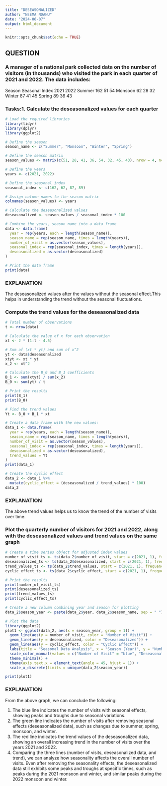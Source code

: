 ---
title: "DESEASONALIZED"
author: "NEEMA NDANU"
date: "2024-06-07"
output: html_document
---

```{r setup, include=FALSE}
knitr::opts_chunk$set(echo = TRUE)
```

## QUESTION 
### A manager of a national park collected data on the number of visitors (in thousands) who visited the park in each quarter of 2021 and 2022. The data includes:
Season Seasonal Index 2021 2022
Summer 162 51 54
Monsoon 62 28 32
Winter 87 41 45
Spring 89 36 43

### Tasks:1. Calculate the deseasonalized values for each quarter
```{r}
# Load the required libraries
library(tidyr)
library(dplyr)
library(ggplot2)

# Define the season
season_name <- c("Summer", "Monsoon", "Winter", "Spring")

# Define the season matrix
season_values <- matrix(c(51, 28, 41, 36, 54, 32, 45, 43), nrow = 4, ncol = 2, byrow = FALSE)

# Define the years
years <- c(2021, 2022)

# Define the seasonal index
seasonal_index <- c(162, 62, 87, 89)

# Assign column names to the season matrix
colnames(season_values) <- years

# Calculate the deseasonalized values
deseasonalized <- season_values / seasonal_index * 100

# Combine the years, season_name into a data frame
data <- data.frame(
  year = rep(years, each = length(season_name)),
  season_name = rep(season_name, times = length(years)),
  number_of_visit = as.vector(season_values),
  seasonal_index = rep(seasonal_index, times = length(years)),
  deseasonalized = as.vector(deseasonalized)
)

# Print the data frame
print(data)
```
### EXPLANATION
The deseasonalized values after the values without the seasonal effect.This helps in understanding the trend without the seasonal fluctuations.

### Compute the trend values for the deseasonalized data
```{r}
# Total number of observations
t <- nrow(data)

# Calculate the value of x for each observation
xt <- 2 * (1:t - 4.5)

# Sum of (xt * yt) and sum of x^2
yt <- data$deseasonalized
xtyt <- xt * yt
x_2 <- xt^2

# Calculate the B_0 and B_1 coefficients
B_1 <- sum(xtyt) / sum(x_2)
B_0 <- sum(yt) / t

# Print the results
print(B_1)
print(B_0)

# Find the trend values
Yt <- B_0 + B_1 * xt

# Create a data frame with the new values:
data_1 <- data.frame(
  year = rep(years, each = length(season_name)),
  season_name = rep(season_name, times = length(years)),
  number_of_visit = as.vector(season_values),
  seasonal_index = rep(seasonal_index, times = length(years)),
  deseasonalized = as.vector(deseasonalized),
  trend_values = Yt
)
print(data_1)

# Create the cyclic effect
data_2 <- data_1 %>%
  mutate(cyclic_effect = (deseasonalized / trend_values) * 100)
data_2
```
### EXPLANATION
The above trend values helps us to know the trend of the number of visits over time.

### Plot the quarterly number of visitors for 2021 and 2022, along with the deseasonalized values and trend values on the same graph
```{r}
# Create a time series object for adjusted index values
number_of_visit_ts <- ts(data_2$number_of_visit, start = c(2021, 1), frequency = 4)
deseasonalized_ts <- ts(data_2$deseasonalized, start = c(2021, 1), frequency = 4)
trend_values_ts <- ts(data_2$trend_values, start = c(2021, 1), frequency = 4)
cyclic_effect_ts <- ts(data_2$cyclic_effect, start = c(2021, 1), frequency = 4)

# Print the results
print(number_of_visit_ts)
print(deseasonalized_ts)
print(trend_values_ts)
print(cyclic_effect_ts)

# Create a new column combining year and season for plotting
data_2$season_year <- paste(data_2$year, data_2$season_name, sep = " ")

# Plot the data
library(ggplot2)
plot1 <- ggplot(data_2, aes(x = season_year, group = 1)) +
  geom_line(aes(y = number_of_visit, color = "Number of Visit")) +
  geom_line(aes(y = deseasonalized, color = "Deseasonalized")) +
  geom_line(aes(y = cyclic_effect, color = "Cyclic Effect")) +
  labs(title = "Seasonal Data Analysis", x = "Season (Year)", y = "Number of Visits") +
  scale_color_manual(values = c("Number of Visit" = "blue", "Deseasonalized" = "green", "Cyclic Effect" = "purple")) +
  theme_minimal() +
  theme(axis.text.x = element_text(angle = 45, hjust = 1)) +
  scale_x_discrete(limits = unique(data_2$season_year))

print(plot1)

```
### EXPLANATION
From the above graph, we can conclude the following:

1. The blue line indicates the number of visits with seasonal effects, showing peaks and troughs due to seasonal variations.
2. The green line indicates the number of visits after removing seasonal effects (deseasonalized data), such as changes due to summer, spring, monsoon, and winter.
3. The red line indicates the trend values of the deseasonalized data, showing an overall increasing trend in the number of visits over the years 2021 and 2022.
4. Comparing the three lines (number of visits, deseasonalized data, and trend), we can analyze how seasonality affects the overall number of visits. Even after removing the seasonality effects, the deseasonalized data still exhibits some peaks and troughs at specific times, such as peaks during the 2021 monsoon and winter, and similar peaks during the 2022 monsoon and winter.